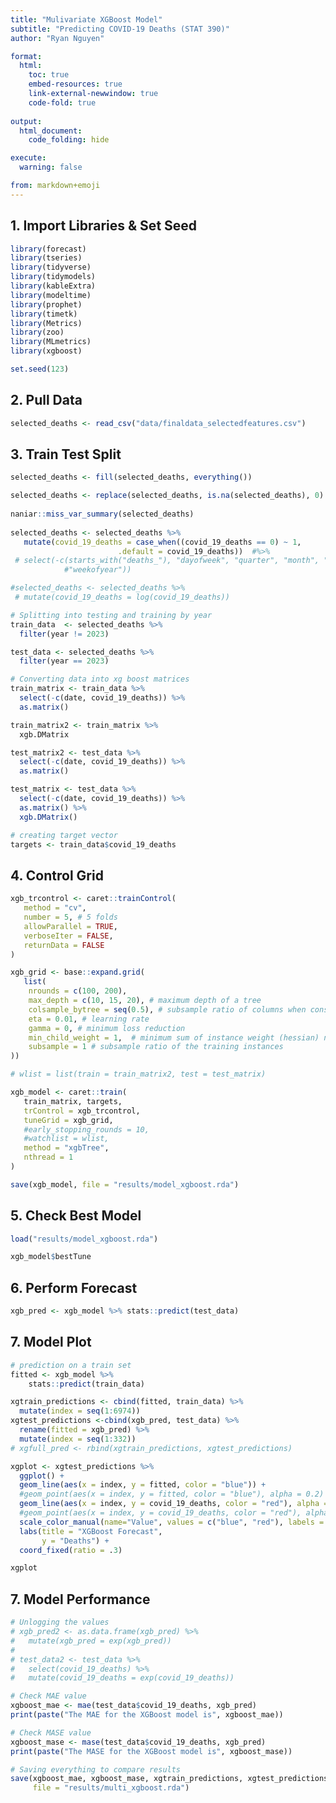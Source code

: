 ```yaml
---
title: "Mulivariate XGBoost Model"
subtitle: "Predicting COVID-19 Deaths (STAT 390)" 
author: "Ryan Nguyen"

format:
  html:
    toc: true
    embed-resources: true
    link-external-newwindow: true
    code-fold: true
    
output:
  html_document:
    code_folding: hide

execute:
  warning: false

from: markdown+emoji 
---
```


## 1. Import Libraries & Set Seed
```r
library(forecast)
library(tseries)
library(tidyverse)
library(tidymodels)
library(kableExtra)
library(modeltime)
library(prophet)
library(timetk)
library(Metrics)
library(zoo)
library(MLmetrics)
library(xgboost)

set.seed(123)

```


## 2. Pull Data
```r
selected_deaths <- read_csv("data/finaldata_selectedfeatures.csv")
```



## 3. Train Test Split
```r

selected_deaths <- fill(selected_deaths, everything())

selected_deaths <- replace(selected_deaths, is.na(selected_deaths), 0)
 
naniar::miss_var_summary(selected_deaths)
 
selected_deaths <- selected_deaths %>% 
   mutate(covid_19_deaths = case_when((covid_19_deaths == 0) ~ 1,
                        .default = covid_19_deaths))  #%>% 
 # select(-c(starts_with("deaths_"), "dayofweek", "quarter", "month", "dayofyear", "dayofmonth",
            #"weekofyear"))

#selected_deaths <- selected_deaths %>% 
 # mutate(covid_19_deaths = log(covid_19_deaths))

# Splitting into testing and training by year
train_data  <- selected_deaths %>% 
  filter(year != 2023)

test_data <- selected_deaths %>%
  filter(year == 2023)

# Converting data into xg boost matrices
train_matrix <- train_data %>% 
  select(-c(date, covid_19_deaths)) %>% 
  as.matrix()

train_matrix2 <- train_matrix %>% 
  xgb.DMatrix

test_matrix2 <- test_data %>% 
  select(-c(date, covid_19_deaths)) %>% 
  as.matrix() 

test_matrix <- test_data %>% 
  select(-c(date, covid_19_deaths)) %>% 
  as.matrix() %>% 
  xgb.DMatrix()

# creating target vector
targets <- train_data$covid_19_deaths
```

## 4. Control Grid
```r
xgb_trcontrol <- caret::trainControl(
   method = "cv", 
   number = 5, # 5 folds
   allowParallel = TRUE, 
   verboseIter = FALSE, 
   returnData = FALSE
)

xgb_grid <- base::expand.grid(
   list(
    nrounds = c(100, 200),
    max_depth = c(10, 15, 20), # maximum depth of a tree
    colsample_bytree = seq(0.5), # subsample ratio of columns when construction each tree
    eta = 0.01, # learning rate
    gamma = 0, # minimum loss reduction
    min_child_weight = 1,  # minimum sum of instance weight (hessian) needed ina child
    subsample = 1 # subsample ratio of the training instances
))
```


```r
# wlist = list(train = train_matrix2, test = test_matrix)

xgb_model <- caret::train(
   train_matrix, targets,
   trControl = xgb_trcontrol,
   tuneGrid = xgb_grid,
   #early_stopping_rounds = 10,
   #watchlist = wlist,
   method = "xgbTree",
   nthread = 1
)

save(xgb_model, file = "results/model_xgboost.rda")
```

## 5. Check Best Model
```r
load("results/model_xgboost.rda")

xgb_model$bestTune
```

## 6. Perform Forecast
```r
xgb_pred <- xgb_model %>% stats::predict(test_data)
```

## 7. Model Plot
```r
# prediction on a train set
fitted <- xgb_model %>%
    stats::predict(train_data)

xgtrain_predictions <- cbind(fitted, train_data) %>% 
  mutate(index = seq(1:6974))
xgtest_predictions <-cbind(xgb_pred, test_data) %>% 
  rename(fitted = xgb_pred) %>% 
  mutate(index = seq(1:332))
# xgfull_pred <- rbind(xgtrain_predictions, xgtest_predictions)

```

```r

xgplot <- xgtest_predictions %>% 
  ggplot() +
  geom_line(aes(x = index, y = fitted, color = "blue")) +
  #geom_point(aes(x = index, y = fitted, color = "blue"), alpha = 0.2) +
  geom_line(aes(x = index, y = covid_19_deaths, color = "red"), alpha = 0.7) +
  #geom_point(aes(x = index, y = covid_19_deaths, color = "red"), alpha = 0.2) +
  scale_color_manual(name="Value", values = c("blue", "red"), labels = c("Predicted", "Actual")) +
  labs(title = "XGBoost Forecast", 
       y = "Deaths") + 
  coord_fixed(ratio = .3)

xgplot
```


## 7. Model Performance
```r
# Unlogging the values
# xgb_pred2 <- as.data.frame(xgb_pred) %>%
#   mutate(xgb_pred = exp(xgb_pred))
# 
# test_data2 <- test_data %>%
#   select(covid_19_deaths) %>%
#   mutate(covid_19_deaths = exp(covid_19_deaths))

# Check MAE value
xgboost_mae <- mae(test_data$covid_19_deaths, xgb_pred)
print(paste("The MAE for the XGBoost model is", xgboost_mae))

# Check MASE value
xgboost_mase <- mase(test_data$covid_19_deaths, xgb_pred)
print(paste("The MASE for the XGBoost model is", xgboost_mase))
```

```r
# Saving everything to compare results
save(xgboost_mae, xgboost_mase, xgtrain_predictions, xgtest_predictions, xgplot,
     file = "results/multi_xgboost.rda")

```

